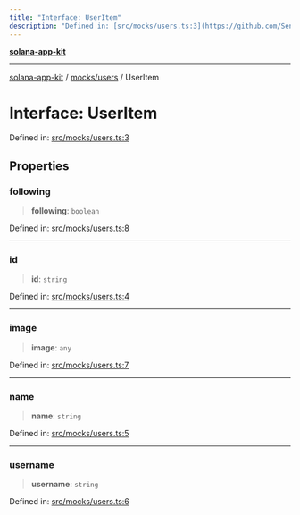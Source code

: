 ```yaml
---
title: "Interface: UserItem"
description: "Defined in: [src/mocks/users.ts:3](https://github.com/SendArcade/solana-social-starter/blob/b27156124ee1831d644b1af765e8d55a2885cd4f/src/mocks/users.ts#L3)"
---
```


[**solana-app-kit**](../../../README.mdx)

***

[solana-app-kit](../../../README.mdx) / [mocks/users](../README.mdx) / UserItem

# Interface: UserItem

Defined in: [src/mocks/users.ts:3](https://github.com/SendArcade/solana-social-starter/blob/b27156124ee1831d644b1af765e8d55a2885cd4f/src/mocks/users.ts#L3)

## Properties

### following

> **following**: `boolean`

Defined in: [src/mocks/users.ts:8](https://github.com/SendArcade/solana-social-starter/blob/b27156124ee1831d644b1af765e8d55a2885cd4f/src/mocks/users.ts#L8)

***

### id

> **id**: `string`

Defined in: [src/mocks/users.ts:4](https://github.com/SendArcade/solana-social-starter/blob/b27156124ee1831d644b1af765e8d55a2885cd4f/src/mocks/users.ts#L4)

***

### image

> **image**: `any`

Defined in: [src/mocks/users.ts:7](https://github.com/SendArcade/solana-social-starter/blob/b27156124ee1831d644b1af765e8d55a2885cd4f/src/mocks/users.ts#L7)

***

### name

> **name**: `string`

Defined in: [src/mocks/users.ts:5](https://github.com/SendArcade/solana-social-starter/blob/b27156124ee1831d644b1af765e8d55a2885cd4f/src/mocks/users.ts#L5)

***

### username

> **username**: `string`

Defined in: [src/mocks/users.ts:6](https://github.com/SendArcade/solana-social-starter/blob/b27156124ee1831d644b1af765e8d55a2885cd4f/src/mocks/users.ts#L6)
